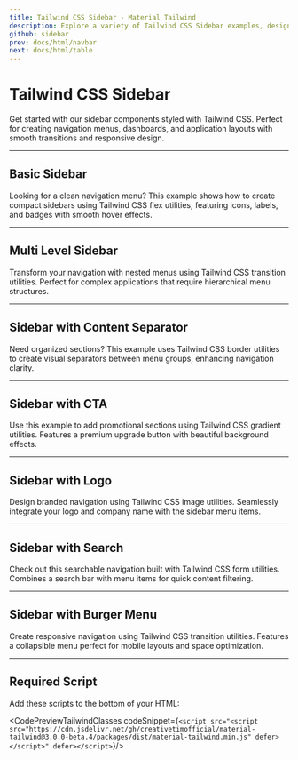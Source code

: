 ```yaml
---
title: Tailwind CSS Sidebar - Material Tailwind
description: Explore a variety of Tailwind CSS Sidebar examples, designed to fit any project with ease. Fully customizable and ready to use, these sidebars help you build UIs faster.
github: sidebar
prev: docs/html/navbar
next: docs/html/table
---
```


<InfoBadge />

# Tailwind CSS Sidebar

Get started with our sidebar components styled with Tailwind CSS. Perfect for creating navigation menus, dashboards, and application layouts with smooth transitions and responsive design.

---

## Basic Sidebar

Looking for a clean navigation menu? This example shows how to create compact sidebars using Tailwind CSS flex utilities, featuring icons, labels, and badges with smooth hover effects.

<PreviewWithCode relativePath="sidebar/sidebar-demo.tsx" language="html" />

---

## Multi Level Sidebar

Transform your navigation with nested menus using Tailwind CSS transition utilities. Perfect for complex applications that require hierarchical menu structures.

<PreviewWithCode relativePath="sidebar/multi-level-sidebar.tsx" language="html" />

---

## Sidebar with Content Separator

Need organized sections? This example uses Tailwind CSS border utilities to create visual separators between menu groups, enhancing navigation clarity.

<PreviewWithCode relativePath="sidebar/sidebar-with-content-separator.tsx" language="html" />

---

## Sidebar with CTA

Use this example to add promotional sections using Tailwind CSS gradient utilities. Features a premium upgrade button with beautiful background effects.

<PreviewWithCode relativePath="sidebar/sidebar-with-cta.tsx" language="html" />

---

## Sidebar with Logo

Design branded navigation using Tailwind CSS image utilities. Seamlessly integrate your logo and company name with the sidebar menu items.

<PreviewWithCode relativePath="sidebar/sidebar-with-logo.tsx" language="html" />

---

## Sidebar with Search

Check out this searchable navigation built with Tailwind CSS form utilities. Combines a search bar with menu items for quick content filtering.

<PreviewWithCode relativePath="sidebar/sidebar-with-search.tsx" language="html" />

---

## Sidebar with Burger Menu

Create responsive navigation using Tailwind CSS transition utilities. Features a collapsible menu perfect for mobile layouts and space optimization.

<PreviewWithCode relativePath="sidebar/sidebar-with-burger-menu.tsx" language="html" />

---

## Required Script
Add these scripts to the bottom of your HTML:

<CodePreviewTailwindClasses codeSnippet={`<script src="<script src="https://cdn.jsdelivr.net/gh/creativetimofficial/material-tailwind@3.0.0-beta.4/packages/dist/material-tailwind.min.js" defer></script>" defer></script>`}/>
